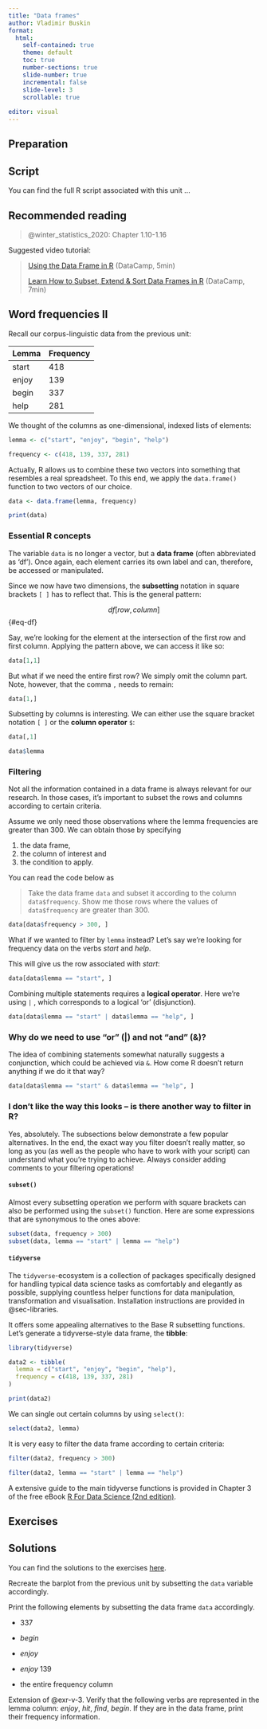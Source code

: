 ```yaml
---
title: "Data frames"
author: Vladimir Buskin
format:
  html:
    self-contained: true
    theme: default
    toc: true
    number-sections: true
    slide-number: true
    incremental: false
    slide-level: 3
    scrollable: true
    
editor: visual
---
```


## Preparation

::: callout-tip
## Script

You can find the full R script associated with this unit ...
:::

## Recommended reading

> @winter_statistics_2020: Chapter 1.10-1.16

Suggested video tutorial:

> [Using the Data Frame in
> R](https://www.youtube.com/watch?v=9f2g7RN5N0I) (DataCamp, 5min)
>
> [Learn How to Subset, Extend & Sort Data Frames in
> R](https://www.youtube.com/watch?v=Nh6tSD4i4qs) (DataCamp, 7min)

## Word frequencies II

Recall our corpus-linguistic data from the previous unit:

| Lemma | Frequency |
|-------|-----------|
| start | 418       |
| enjoy | 139       |
| begin | 337       |
| help  | 281       |

We thought of the columns as one-dimensional, indexed lists of elements:

```r
lemma <- c("start", "enjoy", "begin", "help")

frequency <- c(418, 139, 337, 281)
```

Actually, R allows us to combine these two vectors into something that
resembles a real spreadsheet. To this end, we apply the `data.frame()`
function to two vectors of our choice.

```r
data <- data.frame(lemma, frequency)

print(data)
```

### Essential R concepts {#sec-df}

The variable `data` is no longer a vector, but a **data frame** (often
abbreviated as 'df'). Once again, each element carries its own label and
can, therefore, be accessed or manipulated.

Since we now have two dimensions, the **subsetting** notation in square
brackets `[ ]` has to reflect that. This is the general pattern:

$$ df[row, column]
$$ {#eq-df}

Say, we're looking for the element at the intersection of the first row
and first column. Applying the pattern above, we can access it like so:

```r
data[1,1]
```

But what if we need the entire first row? We simply omit the column
part. Note, however, that the comma `,` needs to remain:

```r
data[1,]
```

Subsetting by columns is interesting. We can either use the square
bracket notation `[ ]` or the **column operator** `$`:

```r
data[,1]

data$lemma
```

### Filtering

Not all the information contained in a data frame is always relevant for
our research. In those cases, it's important to subset the rows and
columns according to certain criteria.

Assume we only need those observations where the lemma frequencies are
greater than 300. We can obtain those by specifying

1.  the data frame,
2.  the column of interest and
3.  the condition to apply.

You can read the code below as

> Take the data frame `data` and subset it according to the column
> `data$frequency`. Show me those rows where the values of
> `data$frequency` are greater than 300.

```r
data[data$frequency > 300, ]
```

What if we wanted to filter by `lemma` instead? Let's say we're looking
for frequency data on the verbs *start* and *help*.

This will give us the row associated with *start*:

```r
data[data$lemma == "start", ]
```

Combining multiple statements requires a **logical operator**. Here
we're using `|` , which corresponds to a logical 'or' (disjunction).

```r
data[data$lemma == "start" | data$lemma == "help", ]
```

::: callout-caution
### Why do we need to use "or" (\|) and not "and" (&)?

The idea of combining statements somewhat naturally suggests a
conjunction, which could be achieved via `&`. How come R doesn't return
anything if we do it that way?

```r
data[data$lemma == "start" & data$lemma == "help", ]
```
:::

### I don't like the way this looks – is there another way to filter in R?

Yes, absolutely. The subsections below demonstrate a few popular
alternatives. In the end, the exact way you filter doesn't really
matter, so long as you (as well as the people who have to work with your
script) can understand what you're trying to achieve. Always consider
adding comments to your filtering operations!

#### `subset()`

Almost every subsetting operation we perform with square brackets can
also be performed using the `subset()` function. Here are some
expressions that are synonymous to the ones above:

```r
subset(data, frequency > 300)
subset(data, lemma == "start" | lemma == "help")
```

#### `tidyverse`

The `tidyverse`-ecosystem is a collection of packages specifically
designed for handling typical data science tasks as comfortably and
elegantly as possible, supplying countless helper functions for data
manipulation, transformation and visualisation. Installation
instructions are provided in @sec-libraries.

It offers some appealing alternatives to the Base R subsetting
functions. Let's generate a tidyverse-style data frame, the **tibble**:

```r
library(tidyverse)

data2 <- tibble(
  lemma = c("start", "enjoy", "begin", "help"),
  frequency = c(418, 139, 337, 281)
)

print(data2)
```

We can single out certain columns by using `select()`:

```r
select(data2, lemma)
```

It is very easy to filter the data frame according to certain criteria:

```r
filter(data2, frequency > 300)

filter(data2, lemma == "start" | lemma == "help")

```

A extensive guide to the main tidyverse functions is provided in Chapter
3 of the free eBook [R For Data Science (2nd
edition)](https://r4ds.hadley.nz).

## Exercises

::: callout-tip
## Solutions

You can find the solutions to the exercises
[here](https://osf.io/967hj).
:::

::: {#exr-df-1}
Recreate the barplot from the previous unit by subsetting the `data`
variable accordingly.
:::

::: {#exr-df-2}
Print the following elements by subsetting the data frame `data`
accordingly.

-   337

-   *begin*

-   *enjoy*

-   *enjoy* 139

-   the entire frequency column

:::

::: {#exr-df-3}
Extension of @exr-v-3. Verify that the following verbs are represented
in the lemma column: *enjoy*, *hit*, *find*, *begin*. If they are in the
data frame, print their frequency information.
:::
